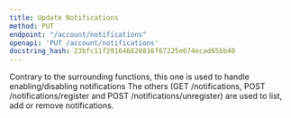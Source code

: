 ```yaml
---
title: Update Notifications
method: PUT
endpoint: "/account/notifications"
openapi: 'PUT /account/notifications'
docstring_hash: 23bfc11f291646828816f67225e674ecad65bb40
---
```


Contrary to the surrounding functions, this one is used to handle enabling/disabling notifications
The others (GET /notifications, POST /notifications/register and POST /notifications/unregister)
are used to list, add or remove notifications.
